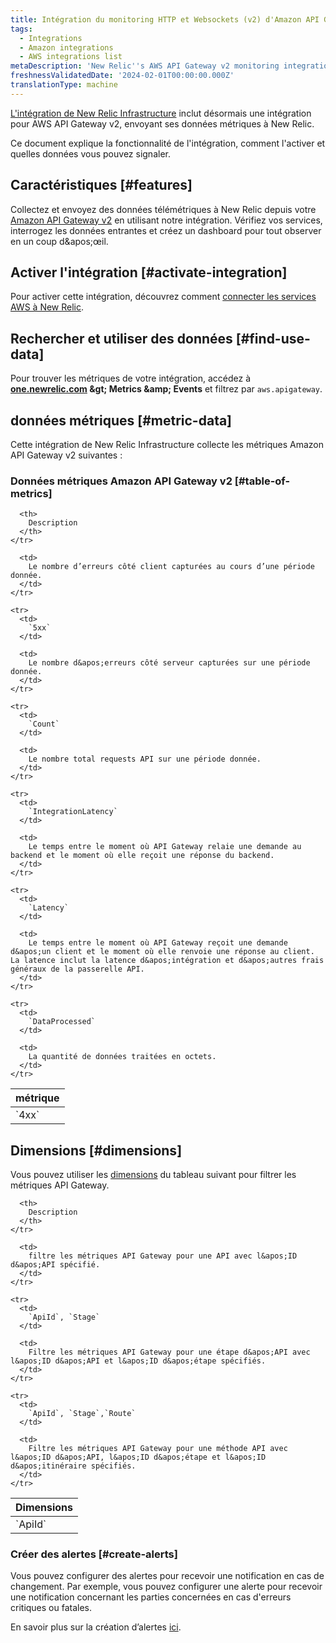 ```yaml
---
title: Intégration du monitoring HTTP et Websockets (v2) d'Amazon API Gateway
tags:
  - Integrations
  - Amazon integrations
  - AWS integrations list
metaDescription: 'New Relic''s AWS API Gateway v2 monitoring integration: what data it reports, and how to enable it.'
freshnessValidatedDate: '2024-02-01T00:00:00.000Z'
translationType: machine
---
```


[L&apos;intégration de New Relic Infrastructure](/docs/infrastructure/introduction-infra-monitoring) inclut désormais une intégration pour AWS API Gateway v2, envoyant ses données métriques à New Relic.

Ce document explique la fonctionnalité de l&apos;intégration, comment l&apos;activer et quelles données vous pouvez signaler.

## Caractéristiques [#features]

Collectez et envoyez des données télémétriques à New Relic depuis votre [Amazon API Gateway v2](https://aws.amazon.com/api-gateway/) en utilisant notre intégration. Vérifiez vos services, interrogez les données entrantes et créez un dashboard pour tout observer en un coup d&amp;apos;œil.

## Activer l&apos;intégration [#activate-integration]

Pour activer cette intégration, découvrez comment [connecter les services AWS à New Relic](/docs/infrastructure/amazon-integrations/connect/aws-metric-stream-setup/).

## Rechercher et utiliser des données [#find-use-data]

Pour trouver les métriques de votre intégration, accédez à <DNT>**[one.newrelic.com](https://one.newrelic.com/all-capabilities) &amp;gt; Metrics &amp;amp; Events**</DNT> et filtrez par `aws.apigateway`.

## données métriques [#metric-data]

Cette intégration de New Relic Infrastructure collecte les métriques Amazon API Gateway v2 suivantes :

### Données métriques Amazon API Gateway v2 [#table-of-metrics]

<table>
  <thead>
    <tr>
      <th style={{ width: "200px" }}>
        métrique
      </th>

      <th>
        Description
      </th>
    </tr>
  </thead>

  <tbody>
    <tr>
      <td>
        `4xx`
      </td>

      <td>
        Le nombre d’erreurs côté client capturées au cours d’une période donnée.
      </td>
    </tr>

    <tr>
      <td>
        `5xx`
      </td>

      <td>
        Le nombre d&apos;erreurs côté serveur capturées sur une période donnée.
      </td>
    </tr>

    <tr>
      <td>
        `Count`
      </td>

      <td>
        Le nombre total requests API sur une période donnée.
      </td>
    </tr>

    <tr>
      <td>
        `IntegrationLatency`
      </td>

      <td>
        Le temps entre le moment où API Gateway relaie une demande au backend et le moment où elle reçoit une réponse du backend.
      </td>
    </tr>

    <tr>
      <td>
        `Latency`
      </td>

      <td>
        Le temps entre le moment où API Gateway reçoit une demande d&apos;un client et le moment où elle renvoie une réponse au client. La latence inclut la latence d&apos;intégration et d&apos;autres frais généraux de la passerelle API.
      </td>
    </tr>

    <tr>
      <td>
        `DataProcessed`
      </td>

      <td>
        La quantité de données traitées en octets.
      </td>
    </tr>
  </tbody>
</table>

## Dimensions [#dimensions]

Vous pouvez utiliser les [dimensions](http://docs.aws.amazon.com/AmazonCloudWatch/latest/APIReference/API_Dimension.html) du tableau suivant pour filtrer les métriques API Gateway.

<table>
  <thead>
    <tr>
      <th style={{ width: "285x" }}>
        Dimensions
      </th>

      <th>
        Description
      </th>
    </tr>
  </thead>

  <tbody>
    <tr>
      <td>
        `ApiId`
      </td>

      <td>
        filtre les métriques API Gateway pour une API avec l&apos;ID d&apos;API spécifié.
      </td>
    </tr>

    <tr>
      <td>
        `ApiId`, `Stage`
      </td>

      <td>
        Filtre les métriques API Gateway pour une étape d&apos;API avec l&apos;ID d&apos;API et l&apos;ID d&apos;étape spécifiés.
      </td>
    </tr>

    <tr>
      <td>
        `ApiId`, `Stage`,`Route`
      </td>

      <td>
        Filtre les métriques API Gateway pour une méthode API avec l&apos;ID d&apos;API, l&apos;ID d&apos;étape et l&apos;ID d&apos;itinéraire spécifiés.
      </td>
    </tr>
  </tbody>
</table>

### Créer des alertes [#create-alerts]

Vous pouvez configurer des alertes pour recevoir une notification en cas de changement. Par exemple, vous pouvez configurer une alerte pour recevoir une notification concernant les parties concernées en cas d&apos;erreurs critiques ou fatales.

En savoir plus sur la création d’alertes [ici](/docs/tutorial-create-alerts/create-an-alert/).